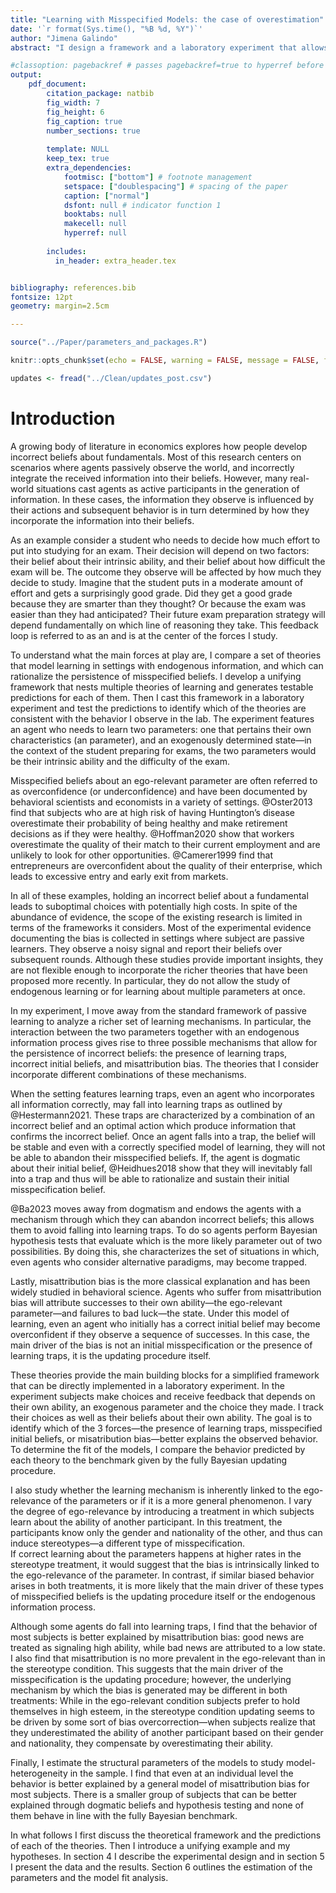 ```yaml
---
title: "Learning with Misspecified Models: the case of overestimation"  
date: '`r format(Sys.time(), "%B %d, %Y")`'
author: "Jimena Galindo"
abstract: "I design a framework and a laboratory experiment that allows for the comparison of multiple theories of misspecified learning. I focus on a framework with endogenous information and a data-generating process ruled by two fundamentals: an ego-relevant parameter and a state. Within this framework I study three forces that can lead to misspecified beliefs: initial misspecifications, learning traps and biased updating. I find that biased updating is the main driver of misspecified beliefs in the lab. In addition, I vary the degree of ego-relevance of the parameter by introducing a stereotype treatment. The data is consistent with biased updating in both cases but for potentially different reasons: when learning about themselves, subjects attribute successes to their own ability and failures to luck. Instead, in the stereotype treatment, they compensate for initial negative biases by over-attributing positive signals to the ability of others. This translates into similar observed choices but different dynamics in beliefs."

#classoption: pagebackref # passes pagebackref=true to hyperref before it is loaded, allowing backreferencing
output: 
    pdf_document:
        citation_package: natbib
        fig_width: 7  
        fig_height: 6
        fig_caption: true
        number_sections: true
        
        template: NULL
        keep_tex: true
        extra_dependencies:
            footmisc: ["bottom"] # footnote management 
            setspace: ["doublespacing"] # spacing of the paper 
            caption: ["normal"] 
            dsfont: null # indicator function 1
            booktabs: null 
            makecell: null 
            hyperref: null 
            
        includes:
          in_header: extra_header.tex


bibliography: references.bib
fontsize: 12pt 
geometry: margin=2.5cm

---
```


```r
source("../Paper/parameters_and_packages.R")
```

```r
knitr::opts_chunk$set(echo = FALSE, warning = FALSE, message = FALSE, fig.width = 7, fig.height = 6, fig.align = "center")
```

```r
updates <- fread("../Clean/updates_post.csv")
```

\newpage
# Introduction

A growing body of literature in economics explores how people develop incorrect beliefs 
about fundamentals. Most of this research centers on scenarios where agents 
passively observe the world, and incorrectly integrate the received information into their 
beliefs.\footnote{See \citet{benjamin2019} for a review of the literature on errors of 
probabilistic thinking.}
However, many real-world situations cast agents as active participants in the generation of 
information. In these cases, the information they observe is influenced by their actions and 
subsequent behavior is in turn determined by how they incorporate the information 
into their beliefs.  

As an example consider a student who needs to decide how much effort to put into 
studying for an exam. Their decision will depend on two factors: their belief about their intrinsic 
ability, and their belief about how difficult the exam will be. The outcome 
they observe will be affected by how much they decide to study. Imagine that the student 
puts in a moderate amount of effort and gets a surprisingly good grade. Did they get a good grade because 
they are smarter than they thought? Or because the exam was easier than they had anticipated? 
Their future exam preparation strategy will depend fundamentally on which line of reasoning they 
take. This feedback loop is referred to as an \emph{endogenous information 
process} and is at the center of the forces I study. 

To understand what the main forces at play are, I compare a set of theories that model learning in settings with 
endogenous information, and which can rationalize the persistence of misspecified beliefs. I develop a unifying framework that nests multiple 
theories of learning and generates testable predictions for each of them. 
Then I cast this framework in a laboratory experiment and test the predictions to identify which 
of the theories are consistent with the behavior I observe in the lab.
The experiment features an agent who needs to 
learn two parameters: one that pertains their own characteristics 
(an \emph{ego-relevant} parameter), 
and an exogenously determined state---in the context of the student preparing for exams, 
the two parameters  would be their intrinsic ability and the difficulty of the exam. 

Misspecified beliefs about an ego-relevant parameter are often referred to as overconfidence 
(or underconfidence) and 
have been documented by behavioral scientists\footnote{\citet{kelley1980} 
provides a review of the psychology literature.} and economists\footnote{See \citet{benjamin2019} 
for a review of the literature in economics.} in a variety of settings.  @Oster2013 find that 
subjects who are at high risk of having Huntington's disease overestimate their probability of 
being healthy and make retirement decisions as if they were healthy. @Hoffman2020 show that workers 
overestimate the quality of their match to their 
current employment and are unlikely to look for other opportunities. @Camerer1999 find that 
entrepreneurs are overconfident about the quality of their enterprise, 
which leads to excessive entry and early exit from markets. 

In all of these examples,
holding an incorrect belief about a fundamental leads to suboptimal choices with 
potentially high costs. In spite of the abundance of evidence, the scope of the existing research 
is limited in terms of the frameworks it considers. Most of the experimental evidence 
documenting the bias is collected in settings where subject are passive learners.\footnote{
\citet{Gotte2022} and \citet{Ozyilmaz2022} are exceptions that study settings with endogenous information processes.} They 
observe a noisy signal and report their beliefs over subsequent rounds.\footnote{\citet{Bracha2012} and 
\citet{Mobius2022} are some examples.} Although these studies provide important insights, they are 
not flexible enough 
to incorporate the richer theories that have been proposed more recently. In particular, they 
do not allow the study of endogenous learning or for learning about multiple parameters at once.\footnote{\citet{Coutts2020} 
studies an environment with an ego-relevant parameter and an exogenous state but does not 
incorporate the endogenous information process.}  

In my experiment, I move away from the standard framework of passive learning to analyze a richer set of learning mechanisms. In particular, 
the interaction between the two parameters together with an endogenous information process 
gives rise to three possible mechanisms that allow
for the persistence of incorrect beliefs: the presence of learning traps, incorrect initial beliefs, and misattribution bias. The theories that I consider incorporate different combinations of these mechanisms.

When the setting features learning traps, even an agent who incorporates all information correctly, 
may fall into learning traps as outlined by @Hestermann2021. These traps are characterized by a 
combination of an incorrect belief and an
optimal action which produce information that confirms the incorrect belief. 
Once an agent falls into a trap, the belief will be stable and even with 
a correctly specified model of learning, they will not be able to abandon their misspecified beliefs. 
If, the agent is 
dogmatic about their initial belief, @Heidhues2018 show that they will inevitably fall into a trap
and thus will be able to rationalize and sustain their initial misspecification belief.\footnote{\citet{Gotte2022} study the case of agents with dogmatic initial beliefs in a 
laboratory experiment.} 

@Ba2023 moves away from dogmatism and endows the agents with a mechanism through which 
they can abandon incorrect beliefs; this allows them to avoid falling into learning traps. 
To do so agents perform Bayesian hypothesis tests that evaluate which is the more 
likely parameter out of two possibilities. By doing this, she characterizes the set of situations 
in which, even agents who consider alternative paradigms, may become trapped.\footnote{A 
similar mechanism is proposed by \citet{Schwarstein2021} in a setting with persuasion.}

Lastly, misattribution bias is the more classical explanation and has been widely studied in 
behavioral science.\footnote{See \citet{kelley1980} for a review.}
Agents who suffer from misattribution bias will attribute successes to their own ability---the 
ego-relevant parameter---and failures to bad luck---the state. 
Under this model of learning, even an agent who initially has a correct initial 
belief may become overconfident if they observe a sequence of successes. In this case, 
the main driver of the bias is not an initial misspecification or the presence of learning traps, 
it is the updating procedure itself.\footnote{A more general framework that can be used to model 
this bias has also been proposed by \citet{Brunnermeier2005} and empirically studied by \citet{Bracha2012}.} 

These theories provide the main building blocks for a simplified framework that can be directly 
implemented in a laboratory experiment. In the experiment subjects make choices and receive feedback that depends on their own ability, an exogenous parameter and the choice they made. I track their choices as well as their beliefs about their own ability. The goal is to 
identify which of the 3 forces---the presence of learning traps, misspecified initial beliefs, or misatribution 
bias---better explains the observed behavior. To determine the fit of the models, I compare the behavior
predicted by each theory to the benchmark given by the fully Bayesian updating procedure.

I also study whether the learning mechanism is inherently linked to the ego-relevance of the parameters 
or if it is a more general phenomenon. I vary the degree of ego-relevance by introducing a 
treatment in which subjects learn about the ability of another participant.
In this treatment, the participants know only the gender and nationality of the other, and thus can 
induce stereotypes---a different type of misspecification.  
If correct learning about the parameters happens at higher rates in the stereotype treatment, 
it would suggest that the 
bias is intrinsically linked to the ego-relevance of the parameter. In contrast, if similar 
biased behavior arises in both treatments, it is more likely that the main driver of these types 
of misspecified beliefs is the updating procedure itself or the endogenous information process.

Although some agents do fall into learning traps, I find that the behavior of most 
subjects is better explained by misattribution bias: good news are treated as signaling high ability, while bad news are attributed to a low state. I also find that misattribution is 
no more prevalent in the ego-relevant than in the stereotype condition. This suggests 
that the main driver of the misspecification is the updating procedure; however, the underlying 
mechanism by which the bias is generated may be 
different in both treatments: While in the ego-relevant condition subjects prefer to hold themselves in high esteem, in the stereotype condition
updating seems to be driven by some sort of bias overcorrection---when subjects realize that they underestimated 
the ability of another participant based on their gender and nationality, they compensate by
overestimating their ability.

Finally, I estimate the structural parameters of the models to study model-heterogeneity in the sample.
I find that even at an individual level the behavior is better explained by a general model of 
misattribution bias for most
subjects. There is a smaller group of subjects that can be better explained through dogmatic beliefs
and hypothesis testing and none of them behave in line with the fully Bayesian benchmark. 

In what follows I first discuss the theoretical framework and the predictions of each of the theories.
Then I introduce a unifying example and my hypotheses. In section 4 I describe the experimental
design and in section 5 I present the data and the results. Section 6 outlines the estimation of the parameters
and the model fit analysis.
